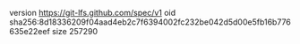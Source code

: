 version https://git-lfs.github.com/spec/v1
oid sha256:8d18336209f04aad4eb2c7f6394002fc232be042d5d00e5fb16b776635e22eef
size 257290
